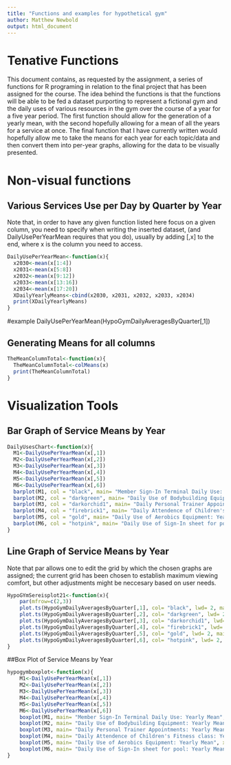 ```yaml
---
title: "Functions and examples for hypothetical gym"
author: Matthew Newbold
output: html_document
---
```

# Tenative Functions

This document contains, as requested by the assignment, a series of functions 
for R programing in relation to the final project that has been assigned for 
the course. 
The idea behind the functions is that the functions will be able to be fed a 
dataset purporting to represent a fictional gym and the daily uses of various 
resources in the gym over the course of a year for a five year period. The first
function should allow for the generation of a yearly mean, with the second 
hopefully allowing for a mean of all the years for a service at once. The final
function that I have currently written would hopefully allow me to take the 
means for each year for each topic/data and then convert them into per-year 
graphs, allowing for the data to be visually presented.   

# Non-visual functions  

## Various Services Use per Day by Quarter by Year    
Note that, in order to have any given function listed here focus on a given 
column, you need to specify when writing the inserted dataset, (and DailyUsePerYearMean requires that you do), usually by adding [,x] to the end, where x is the column you need to access. 
```r
DailyUsePerYearMean<-function(x){
  x2030<-mean(x[1:4])
  x2031<-mean(x[5:8])
  x2032<-mean(x[9:12])
  x2033<-mean(x[13:16])
  x2034<-mean(x[17:20])
  XDailyYearlyMeans<-cbind(x2030, x2031, x2032, x2033, x2034)
  print(XDailyYearlyMeans)
}
```

#example
DailyUsePerYearMean(HypoGymDailyAveragesByQuarter[,1])
 
## Generating Means for all columns 
```r
TheMeanColumnTotal<-function(x){
  TheMeanColumnTotal<-colMeans(x)
  print(TheMeanColumnTotal)
}
```  

# Visualization Tools  

## Bar Graph of Service Means by Year  
```r
DailyUsesChart<-function(x){
  M1<-DailyUsePerYearMean(x[,1])
  M2<-DailyUsePerYearMean(x[,2])
  M3<-DailyUsePerYearMean(x[,3])
  M4<-DailyUsePerYearMean(x[,4])
  M5<-DailyUsePerYearMean(x[,5])
  M6<-DailyUsePerYearMean(x[,6])
  barplot(M1, col = "black", main= "Member Sign-In Terminal Daily Use: Yearly Mean", xlab="Years")
  barplot(M2, col = "darkgreen", main= "Daily Use of Bodybuilding Equipment: Yearly Mean", xlab="Years")
  barplot(M3, col = "darkorchid1", main= "Daily Personal Trainer Appointments: Yearly Mean", xlab="Years")
  barplot(M4, col = "firebrick1", main= "Daily Attendence of Children's Fitness class: Yearly Mean", xlab="Years")
  barplot(M5, col = "gold", main= "Daily Use of Aerobics Equipment: Yearly Mean", xlab="Years")
  barplot(M6, col = "hotpink", main= "Daily Use of Sign-In sheet for pool: Yearly Mean", xlab="Years")
}
```  

## Line Graph of Service Means by Year
Note that par allows one to edit the grid by which the chosen graphs are 
assigned; the current grid has been chosen to establish maximum viewing comfort, but other adjustments might be neccesary based on user needs.

```r
HypoGYmSereisplot21<-function(x){
    par(mfrow=c(2,3))
    plot.ts(HypoGymDailyAveragesByQuarter[,1], col= "black", lwd= 2, main="Daily Sign In Terminal Use", ylab= "Daily Average by quarter")
    plot.ts(HypoGymDailyAveragesByQuarter[,2], col= "darkgreen", lwd= 2, main="Daily Use of Bodybuilding Equipment", ylab= "Daily Average by quarter")
    plot.ts(HypoGymDailyAveragesByQuarter[,3], col= "darkorchid1", lwd= 2, main="Daily Personal Trainer Appointments", ylab= "Daily Average by quarter")
    plot.ts(HypoGymDailyAveragesByQuarter[,4], col= "firebrick1", lwd= 2, main="Daily Attendence of Children's Fitness Class", ylab= "Daily Average by  quarter")
    plot.ts(HypoGymDailyAveragesByQuarter[,5], col= "gold", lwd= 2, main="Daily Use of Aerobics Equipment", ylab= "Daily Average by quarter")
    plot.ts(HypoGymDailyAveragesByQuarter[,6], col= "hotpink", lwd= 2, main="Daily use of Sign In Sheet for Pool", ylab= "Daily Average by quarter")
}
```

##Box Plot of Service Means by Year
```r
hypogymboxplot<-function(x){
    M1<-DailyUsePerYearMean(x[,1])
    M2<-DailyUsePerYearMean(x[,2])
    M3<-DailyUsePerYearMean(x[,3])
    M4<-DailyUsePerYearMean(x[,4])
    M5<-DailyUsePerYearMean(x[,5])
    M6<-DailyUsePerYearMean(x[,6])
    boxplot(M1, main= "Member Sign-In Terminal Daily Use: Yearly Mean", xlab="Years")
    boxplot(M2, main= "Daily Use of Bodybuilding Equipment: Yearly Mean", xlab="Years")
    boxplot(M3, main= "Daily Personal Trainer Appointments: Yearly Mean", xlab="Years")
    boxplot(M4, main= "Daily Attendence of Children's Fitness class: Yearly Mean", xlab="Years")
    boxplot(M5, main= "Daily Use of Aerobics Equipment: Yearly Mean", xlab="Years")
    boxplot(M6, main= "Daily Use of Sign-In sheet for pool: Yearly Mean", xlab="Years")
}
```

